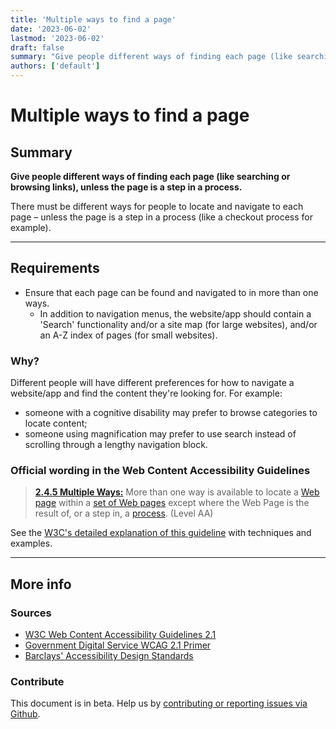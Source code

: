 ```yaml
---
title: 'Multiple ways to find a page'
date: '2023-06-02'
lastmod: '2023-06-02'
draft: false
summary: "Give people different ways of finding each page (like searching or browsing links), unless the page is a step in a process."
authors: ['default']
---
```


# Multiple ways to find a page

## Summary

**Give people different ways of finding each page (like searching or browsing links), unless the page is a step in a process.**

There must be different ways for people to locate and navigate to each page – unless the page is a step in a process (like a checkout process for example).

---

## Requirements

* Ensure that each page can be found and navigated to in more than one ways.
  * In addition to navigation menus, the website/app should contain a 'Search' functionality and/or a site map (for large websites), and/or an A-Z index of pages (for small websites).

### Why?

Different people will have different preferences for how to navigate a website/app and find the content they're looking for. For example:
* someone with a cognitive disability may prefer to browse categories to locate content;
* someone using magnification may prefer to use search instead of scrolling through a lengthy navigation block.

### Official wording in the Web Content Accessibility Guidelines

> [**2.4.5 Multiple Ways:**](https://www.w3.org/TR/UNDERSTANDING-WCAG20/navigation-mechanisms-mult-loc.html) More than one way is available to locate a [Web page](https://www.w3.org/TR/UNDERSTANDING-WCAG20/navigation-mechanisms-mult-loc.html#webpagedef) within a [set of Web pages](https://www.w3.org/TR/UNDERSTANDING-WCAG20/navigation-mechanisms-mult-loc.html#set-of-web-pagesdef) except where the Web Page is the result of, or a step in, a [process](https://www.w3.org/TR/UNDERSTANDING-WCAG20/navigation-mechanisms-mult-loc.html#processdef). (Level AA)

See the [W3C's detailed explanation of this guideline](https://www.w3.org/TR/UNDERSTANDING-WCAG20/navigation-mechanisms-mult-loc.html) with techniques and examples.

---

## More info

### Sources

* [W3C Web Content Accessibility Guidelines 2.1](https://www.w3.org/TR/WCAG21/)
* [Government Digital Service WCAG 2.1 Primer](https://alphagov.github.io/wcag-primer/)
* [Barclays' Accessibility Design Standards](https://home.barclays/who-we-are/our-suppliers/our-requirements-of-external-suppliers/)

### Contribute

This document is in beta. Help us by [contributing or reporting issues via Github](https://github.com/web-accessibility-io/web-accessibility.io).
